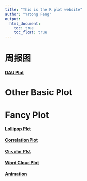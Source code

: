 ```yaml
---
title: "This is the R plot website"
author: "Yatong Feng"
output: 
  html_document:
    toc: true
    toc_float: true
---
```


# 周报图

#### [DAU Plot](plot_test.html)

# Other Basic Plot

# Fancy Plot

#### [Lollipop Plot](lollipop_plot.html)
#### [Correlation Plot](corr_plot.html)
#### [Circular Plot](circular_plot.html)
#### [Word Cloud Plot](word_cloud.html)
#### [Animation](animation.html)




